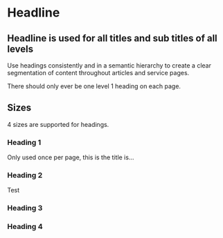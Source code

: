 
<Meta title="Pattern Library|Typography/Headline" component={Headline} />

# Headline
 
## Headline is used for all titles and sub titles of all levels

Use headings consistently and in a semantic hierarchy to create a clear segmentation of content throughout articles and service pages.

There should only ever be one level 1 heading on each page.

## Sizes

4 sizes are supported for headings.

### Heading 1
Only used once per page, this is the title is...

<Story name="Level 1">
  <Headline level={1} text="My example headline" />
</Story>

### Heading 2
<Story name="Level 2">
    Test
    <Headline level={2} text="My example headline" />
</Story>

### Heading 3
<Story name="Level 3">
    <Headline level={3} text="My example headline" />
</Story>

### Heading 4
<Story name="Level 4">
    <Headline level={3} text="My example headline" />
</Story>
